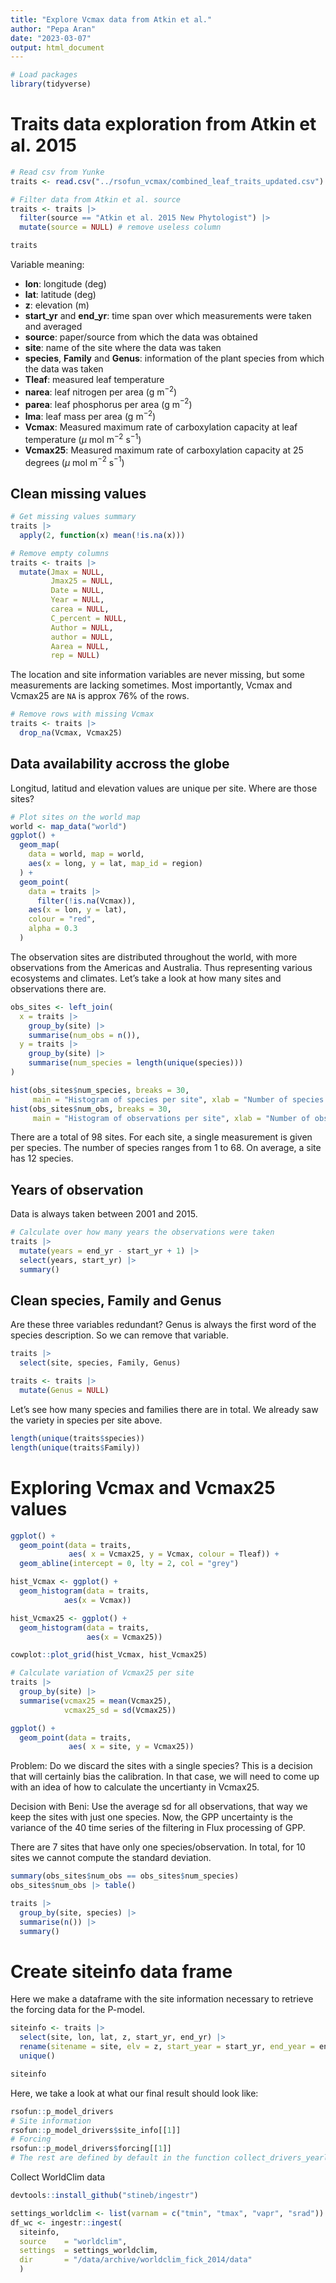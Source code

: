 ```yaml
---
title: "Explore Vcmax data from Atkin et al."
author: "Pepa Aran"
date: "2023-03-07"
output: html_document
---
```


```r
# Load packages
library(tidyverse)
```

# Traits data exploration from Atkin et al. 2015

```r
# Read csv from Yunke
traits <- read.csv("../rsofun_vcmax/combined_leaf_traits_updated.csv")

# Filter data from Atkin et al. source
traits <- traits |>
  filter(source == "Atkin et al. 2015 New Phytologist") |>
  mutate(source = NULL) # remove useless column

traits
```

Variable meaning:

-  **lon**: longitude (deg)
-  **lat**: latitude (deg)
-  **z**: elevation (m)
-  **start_yr** and **end_yr**: time span over which measurements were taken and averaged
-  **source**: paper/source from which the data was obtained
-  **site**: name of the site where the data was taken
-  **species**, **Family** and **Genus**: information of the plant species from which the data was taken
-  **Tleaf**: measured leaf temperature
-  **narea**: leaf nitrogen per area (g m$^{-2}$)
-  **parea**: leaf phosphorus per area (g m$^{-2}$)
-  **lma**: leaf mass per area (g m$^{-2}$)
-  **Vcmax**: Measured maximum rate of carboxylation capacity at leaf temperature ($\mu$ mol m$^{-2}$ s$^{-1}$)
-  **Vcmax25**: Measured maximum rate of carboxylation capacity at 25 degrees ($\mu$ mol m$^{-2}$ s$^{-1}$)

## Clean missing values

```r
# Get missing values summary
traits |>
  apply(2, function(x) mean(!is.na(x)))

# Remove empty columns
traits <- traits |>
  mutate(Jmax = NULL,
         Jmax25 = NULL,
         Date = NULL,
         Year = NULL,
         carea = NULL,
         C_percent = NULL,
         Author = NULL,
         author = NULL,
         Aarea = NULL,
         rep = NULL)
```

The location and site information variables are never missing, but some measurements are lacking sometimes. Most importantly, Vcmax and Vcmax25 are `NA` is approx 76\% of the rows.

```r
# Remove rows with missing Vcmax
traits <- traits |>
  drop_na(Vcmax, Vcmax25)
```

## Data availability accross the globe

Longitud, latitud and elevation values are unique per site. Where are those sites?
```r
# Plot sites on the world map
world <- map_data("world")
ggplot() +
  geom_map(
    data = world, map = world,
    aes(x = long, y = lat, map_id = region)
  ) +
  geom_point(
    data = traits |>
      filter(!is.na(Vcmax)),
    aes(x = lon, y = lat),
    colour = "red",
    alpha = 0.3
  )
```

The observation sites are distributed throughout the world, with more observations from the Americas and Australia. Thus representing various ecosystems and climates. Let's take a look at how many sites and observations there are.
```r
obs_sites <- left_join(
  x = traits |>
    group_by(site) |>
    summarise(num_obs = n()),
  y = traits |>
    group_by(site) |>
    summarise(num_species = length(unique(species)))
)

hist(obs_sites$num_species, breaks = 30,
     main = "Histogram of species per site", xlab = "Number of species per site")
hist(obs_sites$num_obs, breaks = 30,
     main = "Histogram of observations per site", xlab = "Number of observations per site")
```

There are a total of 98 sites. For each site, a single measurement is given per species. The number of species ranges from 1 to 68. On average, a site has 12 species.

## Years of observation

Data is always taken between 2001 and 2015. 
```r
# Calculate over how many years the observations were taken
traits |>
  mutate(years = end_yr - start_yr + 1) |>
  select(years, start_yr) |>
  summary()
```

## Clean species, Family and Genus

Are these three variables redundant? Genus is always the first word of the species description. So we can remove that variable.
```r
traits |>
  select(site, species, Family, Genus)

traits <- traits |>
  mutate(Genus = NULL)
```

Let's see how many species and families there are in total. We already saw the variety in species per site above.
```r
length(unique(traits$species))
length(unique(traits$Family))
```

# Exploring Vcmax and Vcmax25 values

```r
ggplot() +
  geom_point(data = traits,
             aes( x = Vcmax25, y = Vcmax, colour = Tleaf)) +
  geom_abline(intercept = 0, lty = 2, col = "grey")

hist_Vcmax <- ggplot() +
  geom_histogram(data = traits,
            aes(x = Vcmax))

hist_Vcmax25 <- ggplot() +
  geom_histogram(data = traits,
                 aes(x = Vcmax25))

cowplot::plot_grid(hist_Vcmax, hist_Vcmax25)
```

```r
# Calculate variation of Vcmax25 per site
traits |>
  group_by(site) |>
  summarise(vcmax25 = mean(Vcmax25), 
            vcmax25_sd = sd(Vcmax25))
```

```r
ggplot() +
  geom_point(data = traits,
             aes( x = site, y = Vcmax25))
```
Problem: Do we discard the sites with a single species? This is a decision that will certainly bias the calibration. In that case, we will need to come up with an idea of how to calculate the uncertianty in Vcmax25.

Decision with Beni: Use the average sd for all observations, that way we keep the sites with just one species. Now, the GPP uncertainty is the variance of the 40 time series of the filtering in Flux processing of GPP.

There are 7 sites that have only one species/observation. In total, for 10 sites we cannot compute the standard deviation.
```r
summary(obs_sites$num_obs == obs_sites$num_species)
obs_sites$num_obs |> table()
```

```r
traits |>
  group_by(site, species) |>
  summarise(n()) |>
  summary()
```


# Create siteinfo data frame

Here we make a dataframe with the site information necessary to retrieve the forcing data for the P-model.
```r
siteinfo <- traits |>
  select(site, lon, lat, z, start_yr, end_yr) |>
  rename(sitename = site, elv = z, start_year = start_yr, end_year = end_yr) |>
  unique()

siteinfo
```

Here, we take a look at what our final result should look like:
```r
rsofun::p_model_drivers
# Site information
rsofun::p_model_drivers$site_info[[1]]
# Forcing
rsofun::p_model_drivers$forcing[[1]]
# The rest are defined by default in the function collect_drivers_yearly()
```
Collect WorldClim data
```r
devtools::install_github("stineb/ingestr")

settings_worldclim <- list(varnam = c("tmin", "tmax", "vapr", "srad"))
df_wc <- ingestr::ingest(
  siteinfo,
  source    = "worldclim",
  settings  = settings_worldclim,
  dir       = "/data/archive/worldclim_fick_2014/data"
  )
```

